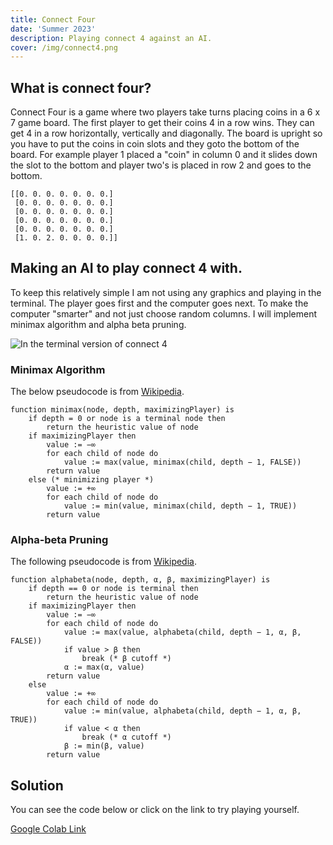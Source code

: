 ---
title: Connect Four 
date: 'Summer 2023'
description: Playing connect 4 against an AI.
cover: /img/connect4.png
---


## What is connect four? 
Connect Four is a game where two players take turns placing coins in a 6 x 7 game board. The 
first player to get their coins 4 in a row wins. They can get 4 in a row horizontally, 
vertically and diagonally. The board is upright so you have to put the coins in coin slots and they goto 
the bottom of the board. For example player 1 placed a "coin" in column 0 and it slides down the slot to the bottom 
and player two's is placed in row 2 and goes to the bottom.  

```
[[0. 0. 0. 0. 0. 0. 0.]
 [0. 0. 0. 0. 0. 0. 0.]
 [0. 0. 0. 0. 0. 0. 0.]
 [0. 0. 0. 0. 0. 0. 0.]
 [0. 0. 0. 0. 0. 0. 0.]
 [1. 0. 2. 0. 0. 0. 0.]]
```

## Making an AI to play connect 4 with. 

To keep this relatively simple I am not using any graphics and playing in the terminal. 
The player goes first and the computer goes next. To make the computer "smarter" and not just choose 
random columns. I will implement minimax algorithm and alpha beta pruning. 

![In the terminal version of connect 4](/img/connect4.png)

### Minimax Algorithm 

The below pseudocode is from [Wikipedia](https://en.wikipedia.org/wiki/Minimax "minimax").

```
function minimax(node, depth, maximizingPlayer) is
    if depth = 0 or node is a terminal node then
        return the heuristic value of node
    if maximizingPlayer then
        value := −∞
        for each child of node do
            value := max(value, minimax(child, depth − 1, FALSE))
        return value
    else (* minimizing player *)
        value := +∞
        for each child of node do
            value := min(value, minimax(child, depth − 1, TRUE))
        return value
```
### Alpha-beta Pruning 

The following pseudocode is from [Wikipedia](https://en.wikipedia.org/wiki/Alpha%E2%80%93beta_pruning "alpha-beta pruning").

```
function alphabeta(node, depth, α, β, maximizingPlayer) is
    if depth == 0 or node is terminal then
        return the heuristic value of node
    if maximizingPlayer then
        value := −∞
        for each child of node do
            value := max(value, alphabeta(child, depth − 1, α, β, FALSE))
            if value > β then
                break (* β cutoff *)
            α := max(α, value)
        return value
    else
        value := +∞
        for each child of node do
            value := min(value, alphabeta(child, depth − 1, α, β, TRUE))
            if value < α then
                break (* α cutoff *)
            β := min(β, value)
        return value
```
## Solution 

You can see the code below or click on the link to try playing yourself. 

<ConnectFour/>

[Google Colab Link](https://colab.research.google.com/drive/1ck1YOdInzahR37Hg9YdxUoO8V6aitd8A?usp=sharing "Check out the code")

